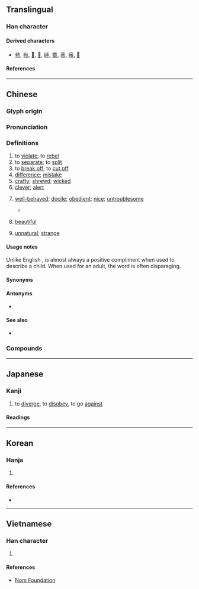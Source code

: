 {{character info}}
==Translingual==
{{stroke order|type=animate}}

===Han character===
{{Han char|rn=4|rad=丿|as=07|sn=8|four=20111|canj=HJLP|ids=⿻千北}}

====Derived characters====
* [[㔞]], [[㪓]], [[𡮓]], [[𢮿]], [[䂷]], [[埀]], [[䓙]], [[㾩]], [[𡇸]]

====References====
{{Han ref|kx=0083.030|dkj=00149|dj=0166.260|hdz=10038.180|uh=4E56}}

----

==Chinese==
{{zh-forms|alt=𠁰}}

===Glyph origin===
{{Han etym}}

===Pronunciation===
{{zh-pron
|m=guāi
|m-s=guai1
|c=gwaai1
|h=pfs=kôai
|md=guăi
|mn=koai
|mn-t=guai1
|w=
|mc=y
|oc=y
|cat=v,n,a
}}

===Definitions===
{{zh-hanzi}}

# to [[violate]]; to [[rebel]]
# to [[separate]]; to [[split]]
# to [[break off]]; to [[cut off]]
# [[difference]]; [[mistake]]
# [[crafty]]; [[shrewd]]; [[wicked]]
# [[clever]]; [[alert]]
# {{lb|zh|usually of a [[child]] or [[animal]]}} [[well-behaved]]; [[docile]]; [[obedient]]; [[nice]]; [[untroublesome]]
#* {{zh-x|你 個 仔 真係 好 乖。|Your son is very '''well-behaved'''.|C}}
# {{lb|zh|Sichuan|Xiang}} [[beautiful]]
# [[unnatural]]; [[strange]]
#: {{zh-x|乖戾|[[perverse]] (of behaviour); [[disagreeable]] (of character)}}

====Usage notes====
Unlike English {{m|en|obedient}}, {{lang|zh|乖}} is almost always a positive compliment when used to describe a child. When used for an adult, the word is often disparaging.

====Synonyms====
{{zh-dial|漂亮}}

====Antonyms====
* {{sense|naughty}} {{q|Cantonese}} {{zh-l|曳|jai5}}

====See also====
* {{sense|well-behaved}} {{zh-l|聽話}}

===Compounds===
{{zh-der|不乖|乖爭|乖隔|乖舛|命蹇時乖|乖角|乖乖兒的|乖誤|乖乖嘴|乖覺|乖分|乖離率|乖阻|乖衰|乖訛|乖忤|使乖|乖子|乖劣|乖覺可喜|乖僻|命乖運拙|乖謬|小乖乖|乖違|乖性兒|伶俐嘴乖|乖巧|出乖露醜|乖嘴|乖張|乖滑|學乖|乖間|伶俐乖覺|乖乖|乖乖的|嘴乖|乖調|乖人|乖慵|乖戾|乖蹇|弄乖|口乖心歪|乖眼|乖異|出乖弄醜|乖迕|乖離|乖別|放乖|時乖命蹇|抓乖賣俏|時乖運拙|放乖潑|時乖運乖|抓乖|打乖|時乖運蹇|狂乖|時乖|措置乖方|放狂乖|討乖|避乖|運乖時蹇|首尾乖互|運蹇時乖|運拙時乖|賣乖|討好賣乖|聰明乖覺}}

{{zh-cat|Intermediate}}

----

==Japanese==

===Kanji===
{{ja-kanji|grade=|rs=丿07}}

# to [[diverge]], to [[disobey]], to go [[against]]

====Readings====
{{ja-readings
|goon=け
|kanon=かい<くわい
|kun=もと-る, そむ-く
}}

----

==Korean==

===Hanja===
{{ko-hanja|어그러지다|어그러질|괴}}

# {{rfdef|ko|sort=丿07}}

====References====
* {{Hanja ref|nav=8170}}

----

==Vietnamese==

===Han character===
{{vi-readings|rs=丿07|reading=[[quai]], [[quay]]}}

# {{rfdef|vi|sort=丿07}}

====References====
* [http://nomfoundation.org/common/nom_details.php?codepoint=4e56 Nom Foundation]